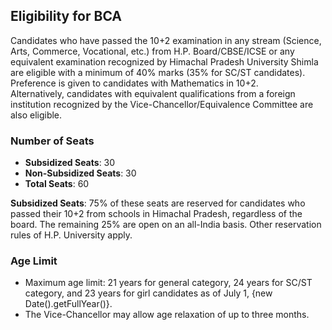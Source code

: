 ## Eligibility for BCA

Candidates who have passed the 10+2 examination in any stream (Science, Arts, Commerce, Vocational, etc.) from H.P. Board/CBSE/ICSE or any equivalent examination recognized by Himachal Pradesh University Shimla are eligible with a minimum of 40% marks (35% for SC/ST candidates). Preference is given to candidates with Mathematics in 10+2.  
Alternatively, candidates with equivalent qualifications from a foreign institution recognized by the Vice-Chancellor/Equivalence Committee are also eligible.

### Number of Seats

- **Subsidized Seats**: 30
- **Non-Subsidized Seats**: 30
- **Total Seats**: 60

**Subsidized Seats**: 75% of these seats are reserved for candidates who passed their 10+2 from schools in Himachal Pradesh, regardless of the board. The remaining 25% are open on an all-India basis. Other reservation rules of H.P. University apply.

### Age Limit

- Maximum age limit: 21 years for general category, 24 years for SC/ST category, and 23 years for girl candidates as of July 1, {new Date().getFullYear()}.
- The Vice-Chancellor may allow age relaxation of up to three months.
